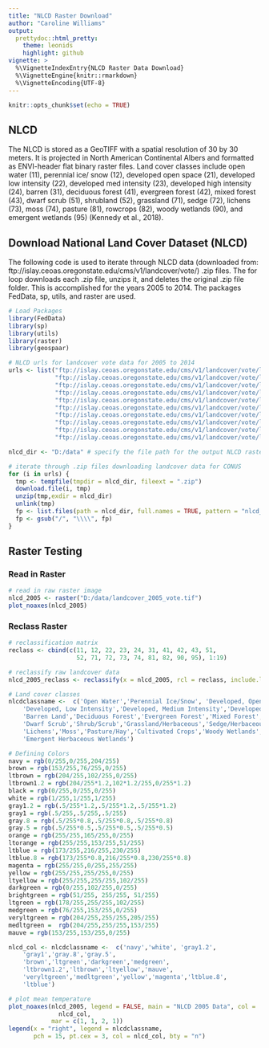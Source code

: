 ```yaml
---
title: "NLCD Raster Download"
author: "Caroline Williams"
output:
  prettydoc::html_pretty:
    theme: leonids
    highlight: github
vignette: >
  %\VignetteIndexEntry{NLCD Raster Data Download}
  %\VignetteEngine{knitr::rmarkdown}
  %\VignetteEncoding{UTF-8}
---
```


```r
knitr::opts_chunk$set(echo = TRUE)
```
## NLCD
The NLCD is stored as a GeoTIFF with a spatial resolution of 30 by 30 meters. It is projected in North American Continental Albers and formatted as ENVI-header flat binary raster files. Land cover classes include open water (11), perennial ice/ snow (12), developed open space (21), developed low intensity (22), developed med intensity (23), developed high intensity (24), barren (31), deciduous forest (41), evergreen forest (42), mixed forest (43), dwarf scrub (51), shrubland (52), grassland (71), sedge (72), lichens (73), moss (74), pasture (81), rowcrops (82), woody wetlands (90), and emergent wetlands (95) (Kennedy et al., 2018).

## Download National Land Cover Dataset (NLCD)
The following code is used to iterate through NLCD data (downloaded from: ftp://islay.ceoas.oregonstate.edu/cms/v1/landcover/vote/) .zip files. The for loop downloads each .zip file, unzips it, and deletes the original .zip file folder. This is accomplished for the years 2005 to 2014. The packages FedData, sp, utils, and raster are used.

```r
# Load Packages
library(FedData)
library(sp)
library(utils)
library(raster)
library(geospaar)

# NLCD urls for landcover vote data for 2005 to 2014
urls <- list("ftp://islay.ceoas.oregonstate.edu/cms/v1/landcover/vote/landcover_2005_vote.zip",
             "ftp://islay.ceoas.oregonstate.edu/cms/v1/landcover/vote/landcover_2006_vote.zip",
             "ftp://islay.ceoas.oregonstate.edu/cms/v1/landcover/vote/landcover_2007_vote.zip",
             "ftp://islay.ceoas.oregonstate.edu/cms/v1/landcover/vote/landcover_2008_vote.zip",
             "ftp://islay.ceoas.oregonstate.edu/cms/v1/landcover/vote/landcover_2009_vote.zip",
             "ftp://islay.ceoas.oregonstate.edu/cms/v1/landcover/vote/landcover_2010_vote.zip",
             "ftp://islay.ceoas.oregonstate.edu/cms/v1/landcover/vote/landcover_2011_vote.zip",
             "ftp://islay.ceoas.oregonstate.edu/cms/v1/landcover/vote/landcover_2012_vote.zip",
             "ftp://islay.ceoas.oregonstate.edu/cms/v1/landcover/vote/landcover_2013_vote.zip",
             "ftp://islay.ceoas.oregonstate.edu/cms/v1/landcover/vote/landcover_2014_vote.zip")

nlcd_dir <- "D:/data" # specify the file path for the output NLCD raster data output

# iterate through .zip files downloading landcover data for CONUS
for (i in urls) {
  tmp <- tempfile(tmpdir = nlcd_dir, fileext = ".zip")
  download.file(i, tmp)
  unzip(tmp,exdir = nlcd_dir)
  unlink(tmp)
  fp <- list.files(path = nlcd_dir, full.names = TRUE, pattern = "nlcd_vote")
  fp <- gsub("/", "\\\\", fp)
}
```

## Raster Testing
### Read in Raster
```r
# read in raw raster image
nlcd_2005 <- raster("D:/data/landcover_2005_vote.tif")
plot_noaxes(nlcd_2005)
```

### Reclass Raster
```r
# reclassification matrix
reclass <- cbind(c(11, 12, 22, 23, 24, 31, 41, 42, 43, 51,
                   52, 71, 72, 73, 74, 81, 82, 90, 95), 1:19)

# reclassify raw landcover data
nlcd_2005_reclass <- reclassify(x = nlcd_2005, rcl = reclass, include.lowest = TRUE)

# Land cover classes
nlcdclassname <-  c('Open Water','Perennial Ice/Snow', 'Developed, Open Space',
    'Developed, Low Intensity','Developed, Medium Intensity','Developed High Intensity',
    'Barren Land','Deciduous Forest','Evergreen Forest','Mixed Forest',
    'Dwarf Scrub','Shrub/Scrub','Grassland/Herbaceous','Sedge/Herbaceous',
    'Lichens','Moss','Pasture/Hay','Cultivated Crops','Woody Wetlands',
    'Emergent Herbaceous Wetlands')

# Defining Colors
navy = rgb(0/255,0/255,204/255)
brown = rgb(153/255,76/255,0/255)
ltbrown = rgb(204/255,102/255,0/255)
ltbrown1.2 = rgb(204/255*1.2,102*1.2/255,0/255*1.2)
black = rgb(0/255,0/255,0/255)
white = rgb(1/255,1/255,1/255)
gray1.2 = rgb(.5/255*1.2,.5/255*1.2,.5/255*1.2)
gray1 = rgb(.5/255,.5/255,.5/255)
gray.8 = rgb(.5/255*0.8,.5/255*0.8,.5/255*0.8)
gray.5 = rgb(.5/255*0.5,.5/255*0.5,.5/255*0.5)
orange = rgb(255/255,165/255,0/255)
ltorange = rgb(255/255,153/255,51/255)
ltblue = rgb(173/255,216/255,230/255)
ltblue.8 = rgb(173/255*0.8,216/255*0.8,230/255*0.8)
magenta = rgb(255/255,0/255,255/255)
yellow = rgb(255/255,255/255,0/255)
ltyellow = rgb(255/255,255/255,102/255)
darkgreen = rgb(0/255,102/255,0/255)
brightgreen = rgb(51/255, 255/255, 51/255)
ltgreen = rgb(178/255,255/255,102/255)
medgreen = rgb(76/255,153/255,0/255)
veryltgreen = rgb(204/255,255/255,205/255)
medltgreen =  rgb(204/255,255/255,153/255)
mauve = rgb(153/255,153/255,0/255)

nlcd_col <- nlcdclassname <-  c('navy','white', 'gray1.2',
    'gray1','gray.8','gray.5',
    'brown','ltgreen','darkgreen','medgreen',
    'ltbrown1.2','ltbrown','ltyellow','mauve',
    'veryltgreen','medltgreen','yellow','magenta','ltblue.8',
    'ltblue')

# plot mean temperature
plot_noaxes(nlcd_2005, legend = FALSE, main = "NLCD 2005 Data", col = 
              nlcd_col,
            mar = c(1, 1, 2, 1))
legend(x = "right", legend = nlcdclassname, 
       pch = 15, pt.cex = 3, col = nlcd_col, bty = "n")
```

